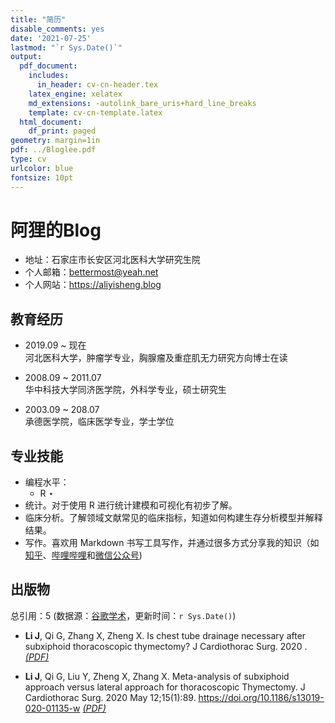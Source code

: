 ```yaml
---
title: "简历"
disable_comments: yes
date: '2021-07-25'
lastmod: "`r Sys.Date()`"
output:
  pdf_document:
    includes:
      in_header: cv-cn-header.tex
    latex_engine: xelatex
    md_extensions: -autolink_bare_uris+hard_line_breaks
    template: cv-cn-template.latex
  html_document:
    df_print: paged
geometry: margin=1in
pdf: ../Bloglee.pdf
type: cv
urlcolor: blue
fontsize: 10pt
---
```


# 阿狸的Blog

- 地址：石家庄市长安区河北医科大学研究生院
- 个人邮箱：<bettermost@yeah.net> 
- 个人网站：<https://aliyisheng.blog>


## 教育经历

- 2019.09 ~ 现在 <br>
  河北医科大学，肿瘤学专业，胸腺瘤及重症肌无力研究方向博士在读

- 2008.09 ~ 2011.07 <br>
  华中科技大学同济医学院，外科学专业，硕士研究生
  
- 2003.09 ~ 208.07 <br>
  承德医学院，临床医学专业，学士学位

## 专业技能

- 编程水平：
  - R $\star$
- 统计。对于使用 R 进行统计建模和可视化有初步了解。
- 临床分析。了解领域文献常见的临床指标，知道如何构建生存分析模型并解释结果。
- 写作。喜欢用 Markdown 书写工具写作，并通过很多方式分享我的知识（如 [知乎](https://www.zhihu.com/people/aliyisheng)、[哔哩哔哩](https://space.bilibili.com/453152338)和[微信公众号](https://weixin.sogou.com/weixin?type=2&s_from=input&query=%E9%98%BF%E7%8B%B8%E7%9A%84Blog&ie=utf8&_sug_=n&_sug_type_=))

## 出版物

总引用：5 (数据源：[谷歌学术](https://scholar.google.com/citations?view_op=list_works&hl=zh-CN&user=TC7LswQAAAAJ)，更新时间：`r Sys.Date()`)

- **Li J**, Qi G, Zhang X, Zheng X. Is chest tube drainage necessary after subxiphoid thoracoscopic thymectomy? J Cardiothorac Surg. 2020 .<i class="fa fa-file-pdf-o">
[(PDF)](https://cardiothoracicsurgery.biomedcentral.com/track/pdf/10.1186/s13019-020-01102-5.pdf)</i>

- **Li J**, Qi G, Liu Y, Zheng X, Zhang X. Meta-analysis of subxiphoid approach versus lateral approach for thoracoscopic Thymectomy. J Cardiothorac Surg. 2020 May 12;15(1):89. <https://doi.org/10.1186/s13019-020-01135-w><i class="fa fa-file-pdf-o"> [(PDF)](https://cardiothoracicsurgery.biomedcentral.com/track/pdf/10.1186/s13019-020-01135-w.pdf)</i> 



